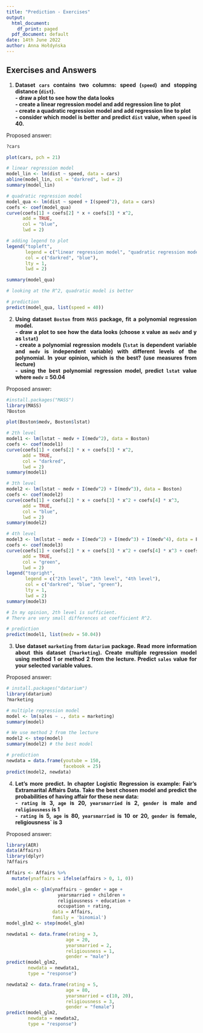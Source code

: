 ---
title: "Prediction - Exercises"
output:
  html_document:
    df_print: paged
  pdf_document: default
date: 14th June 2022
author: Anna Hołdyńska
---

<style>
body {
text-align: justify}
</style>

## Exercises and Answers

1. **Dataset `cars` contains two columns: speed (`speed`) and stopping distance (`dist`).** \
**- draw a plot to see how the data looks** \
**- create a linear regression model and add regression line to plot** \
**- create a quadratic regression model and add regression line to plot** \
**- consider which model is better and predict `dist` value, when `speed` is 40.**

Proposed answer:

```{r message = FALSE, error = FALSE, warning = FALSE, out.width="55%"}
?cars

plot(cars, pch = 21)

# linear regression model
model_lin <- lm(dist ~ speed, data = cars)
abline(model_lin, col = "darkred", lwd = 2)
summary(model_lin)

# quadratic regression model
model_qua <- lm(dist ~ speed + I(speed^2), data = cars)
coefs <- coef(model_qua)
curve(coefs[1] + coefs[2] * x + coefs[3] * x^2,
      add = TRUE,
      col = "blue",
      lwd = 2)

# adding legend to plot
legend("topleft", 
       legend = c("linear regression model", "quadratic regression model"), 
       col = c("darkred", "blue"), 
       lty = 1, 
       lwd = 2)

summary(model_qua)

# looking at the R^2, quadratic model is better

# prediction
predict(model_qua, list(speed = 40))
```

2. **Using dataset `Boston` from `MASS` package, fit a polynomial regression model.** \
**- draw a plot to see how the data looks (choose x value as `medv` and y as `lstat`)** \
**- create a polynomial regression models (`lstat` is dependent variable and `medv` is independent variable) with different levels of the polynomial. In your opinion, which is the best? (use measures from lecture)** \
**- using the best polynomial regression model, predict `lstat` value where `medv` = 50.04**

Proposed answer:

```{r message = FALSE, error = FALSE, warning = FALSE, out.width="55%"}
#install.packages("MASS")
library(MASS)
?Boston

plot(Boston$medv, Boston$lstat)

# 2th level
model1 <- lm(lstat ~ medv + I(medv^2), data = Boston)
coefs <- coef(model1)
curve(coefs[1] + coefs[2] * x + coefs[3] * x^2,
      add = TRUE,
      col = "darkred",
      lwd = 2)
summary(model1)

# 3th level
model2 <- lm(lstat ~ medv + I(medv^2) + I(medv^3), data = Boston)
coefs <- coef(model2)
curve(coefs[1] + coefs[2] * x + coefs[3] * x^2 + coefs[4] * x^3,
      add = TRUE,
      col = "blue",
      lwd = 2)
summary(model2)

# 4th level
model3 <- lm(lstat ~ medv + I(medv^2) + I(medv^3) + I(medv^4), data = Boston)
coefs <- coef(model3)
curve(coefs[1] + coefs[2] * x + coefs[3] * x^2 + coefs[4] * x^3 + coefs[5] * x^4,
      add = TRUE,
      col = "green",
      lwd = 2)
legend("topright", 
       legend = c("2th level", "3th level", "4th level"), 
       col = c("darkred", "blue", "green"), 
       lty = 1, 
       lwd = 2)
summary(model3)

# In my opinion, 2th level is sufficient.
# There are very small differences at coefficient R^2.

# prediction
predict(model1, list(medv = 50.04))
```

3. **Use dataset `marketing` from `datarium` package. Read more information about this dataset (`?marketing`). Create multiple regression model using method 1 or method 2 from the lecture. Predict `sales` value for your selected variable values.**

Proposed answer:

```{r message = FALSE, error = FALSE, warning = FALSE}
# install.packages("datarium")
library(datarium)
?marketing

# multiple regression model
model <- lm(sales ~ ., data = marketing)
summary(model)

# We use method 2 from the lecture
model2 <- step(model)
summary(model2) # the best model

# prediction
newdata = data.frame(youtube = 150,
                     facebook = 25)
predict(model2, newdata)
```

4. **Let's more predict. In chapter Logistic Regression is example: Fair's Extramarital Affairs Data. Take the best chosen model and predict the probabilities of having affair for these new data:** \
**- `rating` is 3, `age` is 20, `yearsmarried` is 2, `gender` is male and `religiousness` is 1** \
**- `rating` is 5, `age` is 80, `yearsmarried` is 10 or 20, `gender` is female, religiousness` is 3**

Proposed answer:

```{r message = FALSE, error = FALSE, warning = FALSE}
library(AER)
data(Affairs)
library(dplyr)
?Affairs

Affairs <- Affairs %>% 
  mutate(ynaffairs = ifelse(affairs > 0, 1, 0))

model_glm <- glm(ynaffairs ~ gender + age +
                   yearsmarried + children + 
                   religiousness + education + 
                   occupation + rating,
                 data = Affairs, 
                 family = 'binomial')
model_glm2 <- step(model_glm)

newdata1 <- data.frame(rating = 3,
                      age = 20,
                      yearsmarried = 2,
                      religiousness = 1,
                      gender = "male")
predict(model_glm2, 
        newdata = newdata1, 
        type = "response")

newdata2 <- data.frame(rating = 5,
                      age = 80,
                      yearsmarried = c(10, 20),
                      religiousness = 3,
                      gender = "female")
predict(model_glm2, 
        newdata = newdata2, 
        type = "response")
```